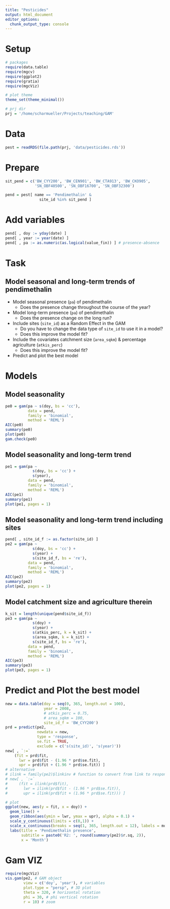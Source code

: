 ```yaml
---
title: "Pesticides"
output: html_document
editor_options: 
  chunk_output_type: console
---
```


# Setup
```r
# packages
require(data.table)
require(mgcv)
require(ggplot2)
require(gratia)
require(mgcViz)

# plot theme
theme_set(theme_minimal())

# prj dir
prj = '/home/scharmueller/Projects/teaching/GAM'
```

# Data
```r
pest = readRDS(file.path(prj, 'data/pesticides.rds'))
```

# Prepare
```r
sit_pend = c('BW_CYY200', 'BW_CEN901', 'BW_CTA913', 'BW_CKO905',
             'SN_OBF40500', 'SN_OBF16700', 'SN_OBF32300')

pend = pest[ name == 'Pendimethalin' &
               site_id %in% sit_pend ]
```

# Add variables

```r
pend[ , doy := yday(date) ]
pend[ , year := year(date) ]
pend[ , pa := as.numeric(as.logical(value_fin)) ] # presence-absence
```

# Task

## Model seasonal and long-term trends of pendimethalin

- Model seasonal presence (`pa`) of pendimethalin
  - Does the presence change throughout the course of the year?

- Model long-term presence (`pa`) of pendimethalin
  - Does the presence change on the long run?
  
- Include sites (`site_id`) as a Random Effect in the GAM
  - Do you have to change the data type of `site_id` to use it in a model?
  - Does this improve the model fit?
  
- Include the covariates catchment size (`area_sqkm`) & percentage agriculture (`atkis_perc`)
  - Does this improve the model fit?
  
- Predict and plot the best model

# Models

## Model seasonality
```r
pe0 = gam(pa ~ s(doy, bs = 'cc'),
          data = pend,
          family = 'binomial',
          method = 'REML')
AIC(pe0)
summary(pe0)
plot(pe0)
gam.check(pe0)
```

## Model seasonality and long-term trend

```r
pe1 = gam(pa ~
            s(doy, bs = 'cc') +
            s(year),
          data = pend,
          family = 'binomial',
          method = 'REML')
AIC(pe1)
summary(pe1)
plot(pe1, pages = 1)
```

## Model seasonality and long-term trend including sites

```r
pend[ , site_id_f := as.factor(site_id) ]
pe2 = gam(pa ~
            s(doy, bs = 'cc') +
            s(year) +
            s(site_id_f, bs = 're'),
          data = pend,
          family = 'binomial',
          method = 'REML')
AIC(pe2)
summary(pe2)
plot(pe2, pages = 1)
```

## Model catchment size and agriculture therein

```r
k_sit = length(unique(pend$site_id_f))
pe3 = gam(pa ~
            s(doy) +
            s(year) +
            s(atkis_perc, k = k_sit) +
            s(area_sqkm, k = k_sit) +
            s(site_id_f, bs = 're'),
          data = pend,
          family = 'binomial',
          method = 'REML')
AIC(pe3)
summary(pe3)
plot(pe3, pages = 1)
```

# Predict and Plot the best model

```r
new = data.table(doy = seq(0, 365, length.out = 100),
                 year = 2008,
                 # atkis_perc = 0.75,
                 # area_sqkm = 100,
                 site_id_f = 'BW_CYY200')
prd = predict(pe2,
              newdata = new,
              type = 'response',
              se.fit = TRUE,
              exclude = c('s(site_id)', 's(year)'))
new[ , `:=`
    (fit = prd$fit,
      lwr = prd$fit - (1.96 * prd$se.fit),
      upr = prd$fit + (1.96 * prd$se.fit)) ]
# alternative
# ilink = family(pe2)$linkinv # function to convert from link to response scale
# new[ , `:=`
#     (fit = ilink(prd$fit),
#       lwr = ilink(prd$fit - (1.96 * prd$se.fit)),
#       upr = ilink(prd$fit + (1.96 * prd$se.fit))) ]

# plot
ggplot(new, aes(y = fit, x = doy)) +
  geom_line() +
  geom_ribbon(aes(ymin = lwr, ymax = upr), alpha = 0.1) +
  scale_y_continuous(limits = c(0,1)) +
  scale_x_continuous(breaks = seq(1, 365, length.out = 12), labels = month.abb) +
  labs(title = 'Pendimethalin presence',
       subtitle = paste0('R2: ', round(summary(pe2)$r.sq, 2)),
       x = 'Month')
```

# Gam VIZ

```r
require(mgcViz)
vis.gam(pe2, # GAM object
        view = c('doy', 'year'), # variables
        plot.type = "persp", # 3D plot
        theta = 320, # horizontal rotation
        phi = 30, # phi vertical rotation
        r = 10) # zoom
```






